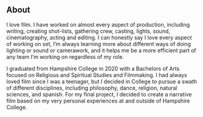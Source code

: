 ## About


I love film. I have worked on almost every aspect of production, including writing, creating shot-lists, gathering crew, casting, lights, sound, cinematography, acting and editing. I can honestly say I love every aspect of working on set, I’m always learning more about different ways of doing lighting or sound or camerawork, and it helps me be a more efficient part of any team I’m working on regardless of my role. 

I graduated from Hampshire College in 2020 with a Bachelors of Arts focused on Religious and Spiritual Studies and Filmmaking. I had always loved film since I was a teenager, but I decided in College to pursue a swath of different disciplines, including philosophy, dance, religion, natural sciences, and spanish. For my final project, I decided to create a narrative film based on my very personal experiences at and outside of Hampshire College. 
